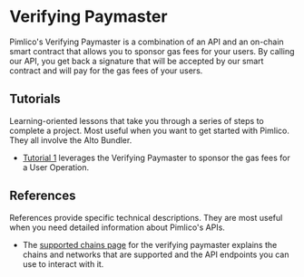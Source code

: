 # Verifying Paymaster

Pimlico's Verifying Paymaster is a combination of an API and an on-chain smart contract that allows you to sponsor gas fees for your users. By calling our API, you get back a signature that will be accepted by our smart contract and will pay for the gas fees of your users.


## Tutorials

Learning-oriented lessons that take you through a series of steps to complete a project. Most useful when you want to get started with Pimlico. They all involve the Alto Bundler. 

- [Tutorial 1](/references/permissionless/tutorial/tutorial-1) leverages the Verifying Paymaster to sponsor the gas fees for a User Operation.

## References

References provide specific technical descriptions. They are most useful when you need detailed information about Pimlico's APIs.

- The [supported chains page](/guides/supported-chains) for the verifying paymaster explains the chains and networks that are supported and the API endpoints you can use to interact with it.
